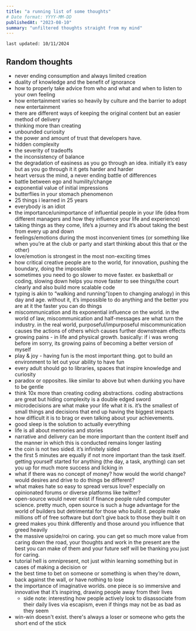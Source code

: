 ```yaml
---
title: "a running list of some thoughts"
# Date format: YYYY-MM-DD
publishedAt: "2023-08-10"
summary: "unfiltered thoughts straight from my mind"
---
```


`last updated: 10/11/2024`

## Random thoughts

- never ending consumption and always limited creation
- duality of knowledge and the benefit of ignorance
- how to properly take advice from who and what and when to listen to your own feeling
- how entertainment varies so heavily by culture and the barrier to adopt new entertainment
- there are different ways of keeping the original content but an easier method of delivery
- thinking more than creating
- unbounded curiosity
- the power and amount of trust that developers have.
- hidden complexity
- the severity of tradeoffs
- the inconsistency of balance
- the degradation of easiness as you go through an idea. initially it’s easy but as you go through it it gets harder and harder
- heart versus the mind, a never ending battle of differences
- battle between ego and humility/change
- exponential value of initial impressions
- butterflies in your stomach phenomenon
- 25 things i learned in 25 years
- everybody is an idiot
- the importance/unimportance of influential people in your life (idea from different managers and how they influence your life and experience)
- taking things as they come, life’s a journey and it’s about taking the best from every up and down
- feelings/emotions during the most inconvenient times (or something like when you’re at the club or party and start thinking about this that or the other)
- love/emotion is strongest in the most non-exciting times
- how critical creative people are to the world, for innovation, pushing the boundary, doing the impossible
- sometimes you need to go slower to move faster. ex basketball or coding, slowing down helps you move faster to see things/the court clearly and also build more scalable code
- typing is akin to “walking and running”(open to changing analogy) in this day and age. without it, it’s impossible to do anything and the better you are at it the faster you can do things
- miscommunication and its exponential influence on the world. in the world of law, miscommunication and half-messages are what turn the industry. in the real world, purposeful/impurposeful miscommunication causes the actions of others which causes further downstream effects
- growing pains - in life and physical growth. basically: if i was wrong before im sorry, its growing pains of becoming a better version of myself
- play & joy - having fun is the most important thing. got to build an environment to let out your ability to have fun
- every adult should go to libraries, spaces that inspire knowledge and curiosity
- paradox or opposites. like similar to above but when dunking you have to be gentle
- think 10x more than creating coding abstractions. coding abstractions are great but hiding complexity is a double edged sword
- microdecisions are what make your life what it is. it’s the smallest of small things and decisions that end up having the biggest impacts
- how difficult it is to brag or even talking about your achievements.
- good sleep is the solution to actually everything
- life is all about memories and stories
- narrative and delivery can be more important than the content itself and the manner in which this is conducted remains longer lasting
- the coin is not two sided. it’s infinitely sided
- the first 5 minutes are equally if not more important than the task itself. getting yourself started for anything (the day, a task, anything) can set you up for much more success and licking in
- what if there was no concept of money? how would the world change? would desires and drive to do things be different?
- what makes hate so easy to spread versus love? especially on opinionated forums or diverse platforms like twitter?
- open-source would never exist if finance people ruled computer science. pretty much, open source is such a huge advantage for the world of builders but detrimental for those who build it. people make millions off of free software but don’t give back to those they built it on
- greed makes you think differently and those around you influence that greed heavily
- the massive upside/roi on caring. you can get so much more value from caring down the road, your thoughts and work in the present are the best you can make of them and your future self will be thanking you just for caring.
- tutorial hell is omnipresent, not just within learning something but in cases of making a decision or
- the best time to bet on someone or something is when they’re down, back against the wall, or have nothing to lose
- the importance of imaginative worlds. one piece is so immersive and innovative that it’s inspiring, drawing people away from their lives
  - side note: interesting how people actively look to disassociate from their daily lives via escapism, even if things may not be as bad as they seem
- win-win doesn't exist. there's always a loser or someone who gets the short end of the stick
